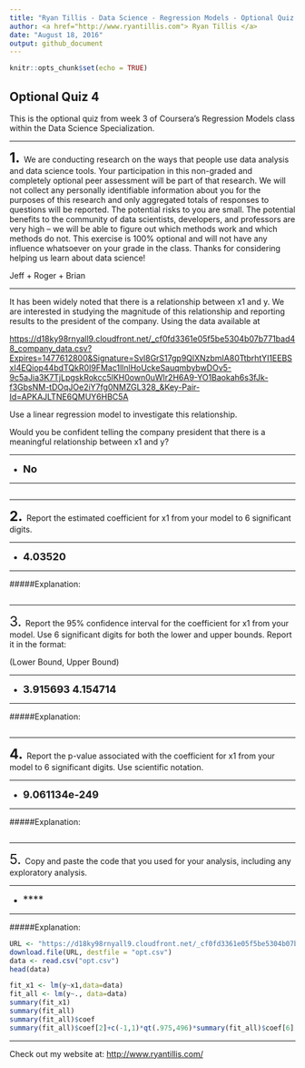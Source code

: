 ```yaml
---
title: "Ryan Tillis - Data Science - Regression Models - Optional Quiz - Coursera"
author: <a href="http://www.ryantillis.com"> Ryan Tillis </a>
date: "August 18, 2016"
output: github_document
---
```


```r
knitr::opts_chunk$set(echo = TRUE)
```

## Optional Quiz 4

This is the optional quiz from week 3 of Coursera's Regression Models class within the Data Science Specialization.

<hr>

<font size="+2">**1.**  </font>We are conducting research on the ways that people use data analysis and data science tools. Your participation in this non-graded and completely optional peer assessment will be part of that research. We will not collect any personally identifiable information about you for the purposes of this research and only aggregated totals of responses to questions will be reported. The potential risks to you are small. The potential benefits to the community of data scientists, developers, and professors are very high – we will be able to figure out which methods work and which methods do not. This exercise is 100% optional and will not have any influence whatsoever on your grade in the class. Thanks for considering helping us learn about data science!

Jeff + Roger + Brian

------------------------------------------------------

It has been widely noted that there is a relationship between x1 and y. We are interested in studying the magnitude of this relationship and reporting results to the president of the company. Using the data available at

<https://d18ky98rnyall9.cloudfront.net/_cf0fd3361e05f5be5304b07b771bad48_company_data.csv?Expires=1477612800&Signature=Svl8GrS17gp9QlXNzbmIA80TtbrhtYI1EEBSxI4EQiop44bdTQkR0I9FMac1llnlHoUckeSauqmbybwDOv5-9c5aJia3K7TjLpgskRokcc5lKH0own0uWIr2H6A9-YO1Baokah6s3fJk-f3GbsNM-tDOqJOe2iY7fg0NMZGL328_&Key-Pair-Id=APKAJLTNE6QMUY6HBC5A>

Use a linear regression model to investigate this relationship.

Would you be confident telling the company president that there is a meaningful relationship between x1 and y?

<hr>

* <font size="+1">**No**</font>

<hr>


```r
```

<hr>
<font size="+2">**2.**  </font> Report the estimated coefficient for x1 from your model to 6 significant digits.

<hr>

* <font size="+1">**4.03520**</font>

<hr>

#####Explanation:



```r

```
<hr>

<font size="+2">3.  </font> Report the 95% confidence interval for the coefficient for x1 from your model. Use 6 significant digits for both the lower and upper bounds. Report it in the format:

(Lower Bound, Upper Bound)
<hr>

* <font size="+1">**3.915693 4.154714**</font>

<hr>

#####Explanation:


```r
```

<hr>

<font size="+2">**4.**  </font> Report the p-value associated with the coefficient for x1 from your model to 6 significant digits. Use scientific notation.

<hr>

* <font size="+1">**9.061134e-249**</font>

<hr>

#####Explanation:


```r
```

<hr>

<font size="+2">5.  </font> Copy and paste the code that you used for your analysis, including any exploratory analysis.

<hr>

* <font size="+1">****</font>

<hr>

#####Explanation:



```r
URL <- "https://d18ky98rnyall9.cloudfront.net/_cf0fd3361e05f5be5304b07b771bad48_company_data.csv?Expires=1477612800&Signature=Svl8GrS17gp9QlXNzbmIA80TtbrhtYI1EEBSxI4EQiop44bdTQkR0I9FMac1llnlHoUckeSauqmbybwDOv5-9c5aJia3K7TjLpgskRokcc5lKH0own0uWIr2H6A9-YO1Baokah6s3fJk-f3GbsNM-tDOqJOe2iY7fg0NMZGL328_&Key-Pair-Id=APKAJLTNE6QMUY6HBC5A"
download.file(URL, destfile = "opt.csv")
data <- read.csv("opt.csv")
head(data)

fit_x1 <- lm(y~x1,data=data)
fit_all <- lm(y~., data=data)
summary(fit_x1)
summary(fit_all)
summary(fit_all)$coef
summary(fit_all)$coef[2]+c(-1,1)*qt(.975,496)*summary(fit_all)$coef[6]
```

<hr>
Check out my website at: <http://www.ryantillis.com/>

